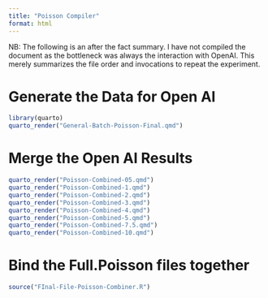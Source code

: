 ```yaml
---
title: "Poisson Compiler"
format: html
---
```


NB: The following is an after the fact summary.  I have not compiled the document as the bottleneck was always the interaction with OpenAI.  This merely summarizes the file order and invocations to repeat the experiment.

# Generate the Data for Open AI

```r
library(quarto)
quarto_render("General-Batch-Poisson-Final.qmd")
```

# Merge the Open AI Results

```r
quarto_render("Poisson-Combined-05.qmd")
quarto_render("Poisson-Combined-1.qmd")
quarto_render("Poisson-Combined-2.qmd")
quarto_render("Poisson-Combined-3.qmd")
quarto_render("Poisson-Combined-4.qmd")
quarto_render("Poisson-Combined-5.qmd")
quarto_render("Poisson-Combined-7.5.qmd")
quarto_render("Poisson-Combined-10.qmd")
```

# Bind the Full.Poisson files together

```r
source("FInal-File-Poisson-Combiner.R")
```

